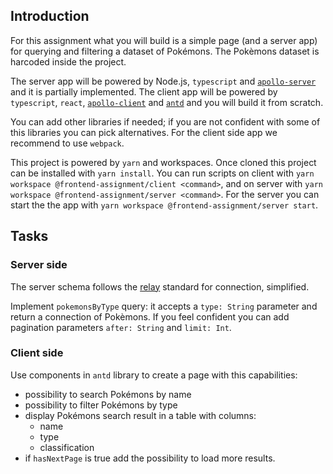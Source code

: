 ## Introduction

For this assignment what you will build is a simple page (and a server app) for querying and filtering a dataset of Pokémons.
The Pokèmons dataset is harcoded inside the project.

The server app will be powered by Node.js, `typescript` and [`apollo-server`](https://www.apollographql.com/docs/apollo-server/) and it is partially implemented.
The client app will be powered by `typescript`, `react`, [`apollo-client`](https://www.apollographql.com/docs/react/) and [`antd`](https://ant.design/) and you will build it from scratch.

You can add other libraries if needed; if you are not confident with some of this libraries you can pick alternatives.
For the client side app we recommend to use `webpack`.

This project is powered by `yarn` and workspaces.
Once cloned this project can be installed with `yarn install`.
You can run scripts on client with `yarn workspace @frontend-assignment/client <command>`, and on server with `yarn workspace @frontend-assignment/server <command>`.
For the server you can start the the app with `yarn workspace @frontend-assignment/server start`.

## Tasks

### Server side

The server schema follows the [relay](https://facebook.github.io/relay/graphql/connections.htm) standard for connection, simplified.

Implement `pokemonsByType` query: it accepts a `type: String` parameter and return a connection of Pokèmons.
If you feel confident you can add pagination parameters `after: String` and `limit: Int`.

### Client side

Use components in `antd` library to create a page with this capabilities:

- possibility to search Pokémons by name
- possibility to filter Pokémons by type
- display Pokémons search result in a table with columns:
  - name
  - type
  - classification
- if `hasNextPage` is true add the possibility to load more results.
